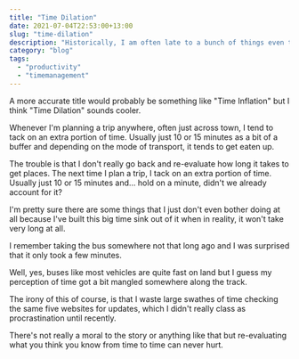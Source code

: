 ```yaml
---
title: "Time Dilation"
date: 2021-07-04T22:53:00+13:00
slug: "time-dilation"
description: "Historically, I am often late to a bunch of things even though I plan ahead some of the time"
category: "blog"
tags:
  - "productivity"
  - "timemanagement"
---
```


A more accurate title would probably be something like "Time Inflation" but I think "Time Dilation" sounds cooler.

Whenever I'm planning a trip anywhere, often just across town, I tend to tack on an extra portion of time. Usually just 10 or 15 minutes as a bit of a buffer and depending on the mode of transport, it tends to get eaten up.

The trouble is that I don't really go back and re-evaluate how long it takes to get places. The next time I plan a trip, I tack on an extra portion of time. Usually just 10 or 15 minutes and... hold on a minute, didn't we already account for it?

I'm pretty sure there are some things that I just don't even bother doing at all because I've built this big time sink out of it when in reality, it won't take very long at all.

I remember taking the bus somewhere not that long ago and I was surprised that it only took a few minutes.

Well, yes, buses like most vehicles are quite fast on land but I guess my perception of time got a bit mangled somewhere along the track.

The irony of this of course, is that I waste large swathes of time checking the same five websites for updates, which I didn't really class as procrastination until recently.

There's not really a moral to the story or anything like that but re-evaluating what you think you know from time to time can never hurt.
